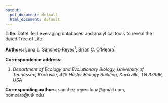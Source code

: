 ```yaml
---
output:
  pdf_document: default
  html_document: default
---
```


**Title**: DateLife: Leveraging databases and analytical tools to reveal the dated Tree of Life

**Authors**: Luna L. Sánchez-Reyes^1^, Brian C. O’Meara^1^

**Correspondence address**:

1. *Department of Ecology and Evolutionary Biology, University of Tennessee, Knoxville, 425 Hesler Biology Building, Knoxville, TN 37996, USA*

**Corresponding authors**: sanchez.reyes.luna@gmail.com, bomeara@utk.edu
<!-- \end{nolinenumbers} -->
